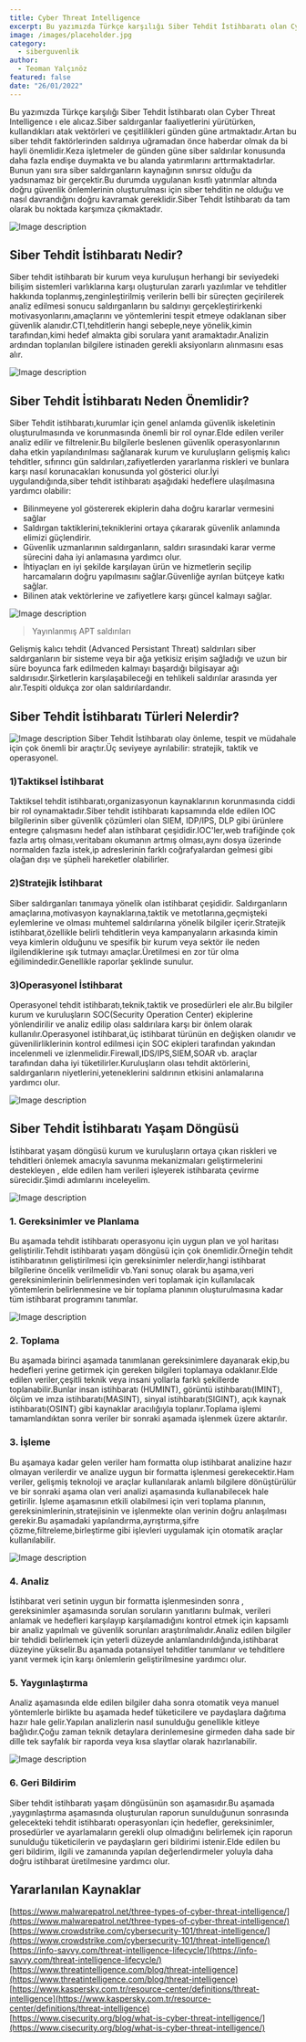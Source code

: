 ```yaml
---
title: Cyber Threat Intelligence
excerpt: Bu yazımızda Türkçe karşılığı Siber Tehdit İstihbaratı olan Cyber Threat Intelligence'ı ele alıcaz.
image: /images/placeholder.jpg
category:
  - siberguvenlik
author:
  - Teoman Yalçınöz
featured: false
date: "26/01/2022"
---
```

Bu yazımızda Türkçe karşılığı Siber Tehdit İstihbaratı olan Cyber Threat Intelligence ı ele alıcaz.Siber saldırganlar faaliyetlerini yürütürken, kullandıkları atak vektörleri ve çeşitlilikleri günden güne artmaktadır.Artan bu siber tehdit faktörlerinden saldırıya uğramadan önce haberdar olmak da bi hayli önemlidir.Keza işletmeler de günden güne siber saldırılar konusunda daha fazla endişe duymakta ve bu alanda yatırımlarını arttırmaktadırlar. Bunun yanı sıra siber saldırganların kaynağının sınırsız olduğu da yadsınamaz bir gerçektir.Bu durumda uygulanan kısıtlı yatırımlar altında doğru güvenlik önlemlerinin oluşturulması için siber tehditin ne olduğu ve nasıl davrandığını doğru kavramak gereklidir.Siber Tehdit İstihbaratı da  tam olarak bu noktada karşımıza çıkmaktadır.


![Image description](https://dev-to-uploads.s3.amazonaws.com/uploads/articles/0ys5iqyfhyfykr1fnpew.jpg)

## Siber Tehdit İstihbaratı Nedir?
Siber tehdit istihbaratı bir kurum veya kuruluşun herhangi bir seviyedeki bilişim sistemleri varlıklarına karşı oluşturulan zararlı yazılımlar ve tehditler hakkında toplanmış,zenginleştirilmiş verilerin belli bir süreçten geçirilerek analiz edilmesi sonucu saldırganların bu saldırıyı gerçekleştirirkenki motivasyonlarını,amaçlarını ve yöntemlerini tespit etmeye odaklanan siber güvenlik alanıdır.CTI,tehditlerin hangi sebeple,neye yönelik,kimin tarafından,kimi hedef almakta gibi sorulara yanıt aramaktadır.Analizin ardından toplanılan bilgilere istinaden gerekli aksiyonların alınmasını esas alır.



![Image description](https://dev-to-uploads.s3.amazonaws.com/uploads/articles/mvu6yclo0yhphoxci0y7.jpg)

## Siber Tehdit İstihbaratı Neden Önemlidir? 
Siber Tehdit istihbaratı,kurumlar için genel anlamda güvenlik iskeletinin oluşturulmasında ve korunmasında önemli bir rol oynar.Elde edilen veriler analiz edilir ve filtrelenir.Bu bilgilerle beslenen güvenlik operasyonlarının daha etkin yapılandırılması sağlanarak kurum ve kuruluşların gelişmiş kalıcı tehditler, sıfırıncı gün saldırıları,zafiyetlerden yararlanma riskleri ve bunlara karşı nasıl korunacakları konusunda yol gösterici olur.İyi uygulandığında,siber tehdit istihbaratı aşağıdaki hedeflere ulaşılmasına yardımcı olabilir:

- Bilinmeyene yol göstererek ekiplerin daha doğru kararlar vermesini sağlar
- Saldırgan taktiklerini,tekniklerini ortaya çıkararak güvenlik anlamında elimizi güçlendirir.
- Güvenlik uzmanlarının saldırganların, saldırı sırasındaki karar verme sürecini daha iyi anlamasına yardımcı olur.
- İhtiyaçları en iyi şekilde karşılayan ürün ve hizmetlerin seçilip harcamaların doğru yapılmasını sağlar.Güvenliğe ayrılan bütçeye katkı sağlar.
- Bilinen atak vektörlerine ve zafiyetlere karşı güncel kalmayı sağlar. 


![Image description](https://dev-to-uploads.s3.amazonaws.com/uploads/articles/qt8wynjvz2gzp3t4eido.png)

> Yayınlanmış APT saldırıları

Gelişmiş kalıcı tehdit (Advanced Persistant Threat) saldırıları siber saldırganların bir sisteme veya bir ağa yetkisiz erişim sağladığı ve uzun bir süre boyunca fark edilmeden kalmayı başardığı bilgisayar ağı saldırısıdır.Şirketlerin karşılaşabileceği en tehlikeli saldırılar arasında yer alır.Tespiti oldukça zor olan saldırılardandır.

## Siber Tehdit İstihbaratı Türleri Nelerdir?

![Image description](https://dev-to-uploads.s3.amazonaws.com/uploads/articles/nv12cwzdv5p6s954fjy4.jpg)
Siber Tehdit İstihbaratı olay önleme, tespit ve müdahale için çok önemli bir araçtır.Üç seviyeye ayrılabilir: stratejik, taktik ve operasyonel.

### 1)Taktiksel İstihbarat 
Taktiksel tehdit istihbaratı,organizasyonun kaynaklarının korunmasında ciddi bir rol oynamaktadır.Siber tehdit istihbaratı kapsamında elde edilen IOC bilgilerinin siber güvenlik çözümleri olan SIEM, IDP/IPS, DLP gibi ürünlere entegre çalışmasını hedef alan istihbarat çeşididir.IOC'ler,web trafiğinde çok fazla artış olması,veritabanı okumanın artmış olması,aynı dosya üzerinde normalden fazla istek,ip adreslerinin farklı coğrafyalardan gelmesi gibi olağan dışı ve şüpheli hareketler olabilirler.

### 2)Stratejik İstihbarat
Siber saldırganları tanımaya yönelik olan istihbarat çeşididir.
Saldırganların amaçlarına,motivasyon kaynaklarına,taktik ve metotlarına,geçmişteki eylemlerine ve olması muhtemel saldırılarına yönelik bilgiler içerir.Stratejik istihbarat,özellikle belirli tehditlerin veya kampanyaların arkasında kimin veya kimlerin olduğunu ve spesifik bir kurum veya sektör ile neden ilgilendiklerine ışık tutmayı amaçlar.Üretilmesi en zor tür olma eğilimindedir.Genellikle raporlar şeklinde sunulur.

### 3)Operasyonel İstihbarat
Operasyonel tehdit istihbaratı,teknik,taktik ve prosedürleri ele alır.Bu bilgiler kurum ve kuruluşların SOC(Security Operation Center) ekiplerine yönlendirilir ve analiz edilip olası saldırılara karşı bir önlem olarak kullanılır.Operasyonel istihbarat,üç istihbarat türünün en değişken olanıdır ve güvenilirliklerinin kontrol edilmesi için SOC ekipleri tarafından yakından incelenmeli ve izlenmelidir.Firewall,IDS/IPS,SIEM,SOAR vb. araçlar tarafından daha iyi tüketilirler.Kuruluşların olası tehdit aktörlerini, saldırganların niyetlerini,yeteneklerini  saldırının etkisini anlamalarına yardımcı olur.


![Image description](https://dev-to-uploads.s3.amazonaws.com/uploads/articles/zkko1i4aj1o0cvbfdxbt.jpeg)

## Siber Tehdit İstihbaratı Yaşam Döngüsü
İstihbarat yaşam döngüsü kurum ve kuruluşların ortaya çıkan riskleri ve tehditleri önlemek amacıyla savunma mekanizmaları geliştirmelerini destekleyen , elde edilen ham verileri işleyerek istihbarata çevirme sürecidir.Şimdi adımlarını inceleyelim.

![Image description](https://dev-to-uploads.s3.amazonaws.com/uploads/articles/ozyzta3f16htyr9xqibh.jpg)
### 1. Gereksinimler ve Planlama
Bu aşamada tehdit istihbaratı operasyonu için uygun plan ve yol haritası geliştirilir.Tehdit istihbaratı yaşam döngüsü için çok önemlidir.Örneğin tehdit istihbaratının geliştirilmesi için gereksinimler nelerdir,hangi istihbarat bilgilerine öncelik verilmelidir vb.Yani sonuç olarak bu aşama,veri gereksinimlerinin belirlenmesinden veri toplamak için kullanılacak yöntemlerin belirlenmesine ve bir toplama planının oluşturulmasına kadar tüm istihbarat programını tanımlar.

![Image description](https://dev-to-uploads.s3.amazonaws.com/uploads/articles/e5txxdra1mvjjgnawu5r.png)
### 2. Toplama
Bu aşamada birinci aşamada tanımlanan gereksinimlere dayanarak ekip,bu hedefleri yerine getirmek için gereken bilgileri toplamaya odaklanır.Elde edilen veriler,çeşitli teknik veya insani yollarla farklı şekillerde toplanabilir.Bunlar insan istihbaratı (HUMINT), görüntü istihbaratı(IMINT), ölçüm ve imza istihbaratı(MASINT), sinyal istihbaratı(SIGINT), açık kaynak istihbaratı(OSINT) gibi kaynaklar aracılığıyla toplanır.Toplama işlemi tamamlandıktan sonra veriler bir sonraki aşamada işlenmek üzere aktarılır.

### 3. İşleme
Bu aşamaya kadar gelen veriler ham formatta olup istihbarat analizine hazır olmayan verilerdir ve analize uygun bir formatta işlenmesi gerekecektir.Ham veriler, gelişmiş teknoloji ve araçlar kullanılarak anlamlı bilgilere dönüştürülür ve bir sonraki aşama olan veri analizi aşamasında kullanabilecek hale getirilir.
İşleme aşamasının etkili olabilmesi için veri toplama planının, gereksinimlerinin,stratejisinin ve işlenmekte olan verinin doğru anlaşılması gerekir.Bu aşamadaki yapılandırma,ayrıştırma,şifre çözme,filtreleme,birleştirme gibi işlevleri uygulamak için otomatik araçlar kullanılabilir.

![Image description](https://dev-to-uploads.s3.amazonaws.com/uploads/articles/aewu5nfjkikdcj56th2o.jpg)
### 4. Analiz
İstihbarat veri setinin uygun bir formatta işlenmesinden sonra , gereksinimler aşamasında sorulan soruların yanıtlarını bulmak, verileri anlamak ve hedefleri karşılayıp karşılamadığını kontrol etmek için kapsamlı bir analiz yapılmalı ve güvenlik sorunları araştırılmalıdır.Analiz edilen bilgiler bir tehdidi belirlemek için yeterli düzeyde anlamlandırıldığında,istihbarat düzeyine yükselir.Bu aşamada potansiyel tehditler tanımlanır ve tehditlere yanıt vermek için karşı önlemlerin geliştirilmesine yardımcı olur.

### 5. Yaygınlaştırma
Analiz aşamasında elde edilen bilgiler daha sonra otomatik veya manuel yöntemlerle birlikte bu aşamada hedef tüketicilere ve paydaşlara dağıtıma hazır hale gelir.Yapılan analizlerin nasıl sunulduğu genellikle kitleye bağlıdır.Çoğu zaman teknik detaylara derinlemesine girmeden daha sade bir dille tek sayfalık bir raporda veya kısa slaytlar olarak hazırlanabilir. 

![Image description](https://dev-to-uploads.s3.amazonaws.com/uploads/articles/ttezkkzuzxr7st0rptej.png)
### 6. Geri Bildirim
Siber tehdit istihbaratı yaşam döngüsünün son aşamasıdır.Bu aşamada ,yaygınlaştırma aşamasında oluşturulan raporun sunulduğunun sonrasında gelecekteki tehdit istihbaratı operasyonları için hedefler, gereksinimler, prosedürler ve ayarlamaların gerekli olup olmadığını belirlemek için raporun sunulduğu tüketicilerin ve paydaşların geri bildirimi istenir.Elde edilen bu geri bildirim, ilgili ve zamanında yapılan değerlendirmeler yoluyla daha doğru istihbarat üretilmesine yardımcı olur. 

## Yararlanılan Kaynaklar
[https://www.malwarepatrol.net/three-types-of-cyber-threat-intelligence/](https://www.malwarepatrol.net/three-types-of-cyber-threat-intelligence/)
[https://www.crowdstrike.com/cybersecurity-101/threat-intelligence/](https://www.crowdstrike.com/cybersecurity-101/threat-intelligence/)
[https://info-savvy.com/threat-intelligence-lifecycle/](https://info-savvy.com/threat-intelligence-lifecycle/)
[https://www.threatintelligence.com/blog/threat-intelligence](https://www.threatintelligence.com/blog/threat-intelligence)
[https://www.kaspersky.com.tr/resource-center/definitions/threat-intelligence](https://www.kaspersky.com.tr/resource-center/definitions/threat-intelligence)
[https://www.cisecurity.org/blog/what-is-cyber-threat-intelligence/](https://www.cisecurity.org/blog/what-is-cyber-threat-intelligence/)